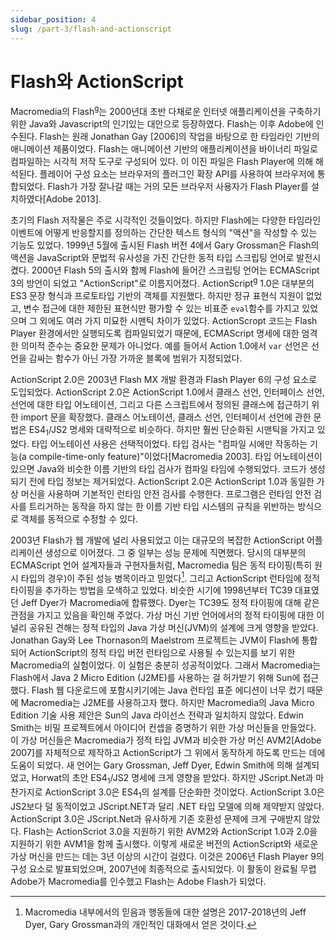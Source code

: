 ```yaml
---
sidebar_position: 4
slug: /part-3/flash-and-actionscript
---
```


# Flash와 ActionScript

Macromedia의 Flash<sup>g</sup>는 2000년대 초반 다채로운 인터넷 애플리케이션을 구축하기 위한 Java와 Javascript의 인기있는 대안으로 등장하였다. Flash는 이후 Adobe에 인수된다. Flash는 원래 Jonathan Gay [2006]의 작업을 바탕으로 한 타임라인 기반의 애니메이션 제품이었다. Flash는 애니메이션 기반의 애플리케이션을 바이너리 파일로 컴파일하는 시각적 저작 도구로 구성되어 있다. 이 이진 파일은 Flash Player에 의해 해석된다. 플레이어 구성 요소는 브라우저의 플러그인 확장 API를 사용하여 브라우저에 통합되었다. Flash가 가장 잘나갈 때는 거의 모든 브라우저 사용자가 Flash Player를 설치하였다[Adobe 2013].

초기의 Flash 저작물은 주로 시각적인 것들이었다. 하지만 Flash에는 다양한 타임라인 이벤트에 어떻게 반응할지를 정의하는 간단한 텍스트 형식의 "액션"을 작성할 수 있는 기능도 있었다. 1999년 5월에 출시된 Flash 버전 4에서 Gary Grossman은 Flash의 액션을 JavaScript와 문법적 유사성을 가진 간단한 동적 타입 스크립팅 언어로 발전시켰다. 2000년 Flash 5의 출시와 함께 Flash에 들어간 스크립팅 언어는 ECMAScript 3의 방언이 되었고 "ActionScript"로 이름지어졌다. ActionScript<sup>g</sup> 1.0은 대부분의 ES3 문장 형식과 프로토타입 기반의 객체를 지원했다. 하지만 정규 표현식 지원이 없었고, 변수 접근에 대한 제한된 표현식만 평가할 수 있는 비표준 `eval`함수를 가지고 있었으며 그 외에도 여러 가지 미묘한 시맨틱 차이가 있었다. ActionScropt 코드는 Flash Player 환경에서만 실행되도록 컴파일되었기 때문에, ECMAScript 명세에 대한 엄격한 의미적 준수는 중요한 문제가 아니었다. 예를 들어서 Action 1.0에서 `var` 선언은 선언을 감싸는 함수가 아닌 가장 가까운 블록에 범위가 지정되었다.

ActionScript 2.0은 2003년 Flash MX 개발 환경과 Flash Player 6의 구성 요소로 도입되었다. ActionScript 2.0은 ActionScript 1.0에서 클래스 선언, 인터페이스 선언, 선언에 대한 타입 어노테이션, 그리고 다른 스크립트에서 정의된 클래스에 접근하기 위한 import 문을 확장했다. 클래스 어노테이션, 클래스 선언, 인터페이서 선언에 관한 문법은 ES4<sub>1</sub>/JS2 명세와 대략적으로 비슷하다. 하지만 훨씬 단순화된 시맨틱을 가지고 있었다. 타입 어노테이션 사용은 선택적이었다. 타입 검사는 "컴파일 시에만 작동하는 기능(a compile-time-only feature)"이었다[Macromedia 2003]. 타입 어노테이션이 있으면 Java와 비슷한 이름 기반의 타입 검사가 컴파일 타임에 수행되었다. 코드가 생성되기 전에 타입 정보는 제거되었다. ActionScript 2.0은 ActionScript 1.0과 동일한 가상 머신을 사용하며 기본적인 런타임 안전 검사를 수행한다. 프로그램은 런타임 안전 검사를 트리거하는 동작을 하지 않는 한 이름 기반 타입 시스템의 규칙을 위반하는 방식으로 객체를 동적으로 수정할 수 있다.

2003년 Flash가 웹 개발에 널리 사용되었고 이는 대규모의 복잡한 ActionScript 어플리케이션 생성으로 이어졌다. 그 중 일부는 성능 문제에 직면했다. 당시의 대부분의 ECMAScript 언어 설계자들과 구현자들처럼, Macromedia 팀은 동적 타이핑(특히 원시 타입의 경우)이 주된 성능 병목이라고 믿었다[^61]. 그리고 ActionScript 런타임에 정적 타이핑을 추가하는 방법을 모색하고 있었다. 비슷한 시기에 1998년부터 TC39 대표였던 Jeff Dyer가 Macromedia에 합류했다. Dyer는 TC39도 정적 타이핑에 대해 같은 관점을 가지고 있음을 확인해 주었다. 가상 머신 기반 언어에서의 정적 타이핑에 대한 이 널리 공유된 견해는 정적 타입의 Java 가상 머신(JVM)의 설계에 크게 영향을 받았다. Jonathan Gay와 Lee Thornason의 Maelstrom 프로젝트는 JVM이 Flash에 통합되어 ActionScript의 정적 타입 버전 런타임으로 사용될 수 있는지를 보기 위한 Macromedia의 실험이었다. 이 실험은 충분히 성공적이었다. 그래서 Macromedia는 Flash에서 Java 2 Micro Edition (J2ME)를 사용하는 걸 허가받기 위해 Sun에 접근했다. Flash 웹 다운로드에 포함시키기에는 Java 런타임 표준 에디션이 너무 컸기 때문에 Macromedia는 J2ME를 사용하고자 했다. 하지만 Macromedia의 Java Micro Edition 기술 사용 제안은 Sun의 Java 라이선스 전략과 일치하지 않았다. Edwin Smith는 비밀 프로젝트에서 아이디어 컨셉을 증명하기 위한 가상 머신들을 만들었다. 이 가상 머신들은 Macromedia가 정적 타입 JVM과 비슷한 가상 머신 AVM2[Adobe 2007]를 자체적으로 제작하고 ActionScript가 그 위에서 동작하게 하도록 만드는 데에 도움이 되었다. 새 언어는 Gary Grossman, Jeff Dyer, Edwin Smith에 의해 설계되었고, Horwat의 초안 ES4<sub>1</sub>/JS2 명세에 크게 영향을 받았다. 하지만 JScript.Net과 마찬가지로 ActionScript 3.0은 ES4<sub>1</sub>의 설계를 단순화한 것이었다. ActionScript 3.0은 JS2보다 덜 동적이었고 JScript.NET과 달리 .NET 타입 모델에 의해 제약받지 않았다. ActionScript 3.0은 JScript.Net과 유사하게 기존 호환성 문제에 크게 구애받지 않았다. Flash는 ActionScriot 3.0을 지원하기 위한 AVM2와 ActionScript 1.0과 2.0을 지원하기 위한 AVM1을 함께 출시했다. 이렇게 새로운 버전의 ActionScript와 새로운 가상 머신을 만드는 데는 3년 이상의 시간이 걸렸다. 이것은 2006년 Flash Player 9의 구성 요소로 발표되었으며, 2007년에 최종적으로 출시되었다. 이 활동이 완료될 무렵 Adobe가 Macromedia를 인수했고 Flash는 Adobe Flash가 되었다.

[^61]: Macromedia 내부에서의 믿음과 행동들에 대한 설명은 2017-2018년의 Jeff Dyer, Gary Grossman과의 개인적인 대화에서 얻은 것이다.
